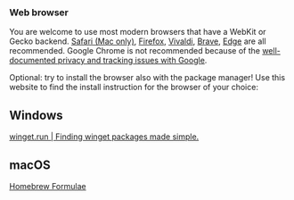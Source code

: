 ### Web browser

You are welcome to use most modern browsers that have a WebKit or Gecko backend.
[Safari (Mac only)](https://www.apple.com/ca/safari/), [Firefox](https://www.mozilla.org/en-CA/firefox/new/?redirect_source=firefox-com), [Vivaldi](https://vivaldi.com), [Brave](https://brave.com), [Edge](https://www.microsoft.com/en-us/edge) are all recommended.
Google Chrome is not recommended because of the [well-documented privacy and tracking issues with Google](https://www.forbes.com/sites/zakdoffman/2021/03/20/stop-using-google-chrome-on-apple-iphone-12-pro-max-ipad-and-macbook-pro/).

Optional: try to install the browser also with the package manager!
Use this website to find the install instruction for the browser of your choice:

::: {.panel-tabset group="os"}
## Windows

[winget.run | Finding winget packages made simple.](https://winget.run/)

## macOS

[Homebrew Formulae](https://formulae.brew.sh/)
:::
